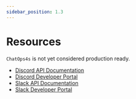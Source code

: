 ```yaml
---
sidebar_position: 1.3
---
```


# Resources

`ChatOps4s` is not yet considered production ready.

- [Discord API Documentation](https://discord.com/developers/docs/reference)
- [Discord Developer Portal](https://discord.com/developers/applications)
- [Slack API Documentation](https://api.slack.com/docs)
- [Slack Developer Portal](https://api.slack.com/apps)
